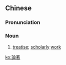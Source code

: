 {{also|论著}}
==Chinese==
{{zh-forms|s=论著}}

===Pronunciation===
{{zh-pron
|m=lùnzhù
|cat=n
}}

===Noun===
{{zh-noun}}

# [[treatise]]; [[scholarly]] [[work]]

[[ko:論著]]